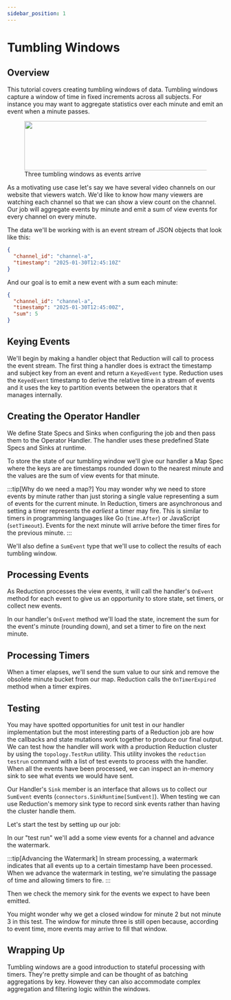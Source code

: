```yaml
---
sidebar_position: 1
---
```



# Tumbling Windows

## Overview

This tutorial covers creating tumbling windows of data. Tumbling windows capture
a window of time in fixed increments across all subjects. For instance you
may want to aggregate statistics over each minute and emit an event when a
minute passes.

<p>
  <figure class="inline-block">
    <img src="/img/tumbling-windows.png" width="536.5" height="115.5"/>
    <figcaption class="italic text-center">Three tumbling windows as events arrive</figcaption>
  </figure>
</p>

As a motivating use case let's say we have several video channels on our website
that viewers watch. We'd like to know how many viewers are watching each channel
so that we can show a view count on the channel. Our job will aggregate events
by minute and emit a sum of view events for every channel on every minute.

The data we'll be working with is an event stream of JSON objects that look like
this:

```json
{
  "channel_id": "channel-a",
  "timestamp": "2025-01-30T12:45:10Z"
}
```

And our goal is to emit a new event with a sum each minute:

```json
{
  "channel_id": "channel-a",
  "timestamp": "2025-01-30T12:45:00Z",
  "sum": 5
}
```

## Keying Events

We'll begin by making a handler object that Reduction will call to process the
event stream. The first thing a handler does is extract the timestamp and
subject key from an event and return a `KeyedEvent` type. Reduction uses the
`KeyedEvent` timestamp to derive the relative time in a stream of events and it
uses the key to partition events between the operators that it manages
internally.

<Tabs groupId="language">
  <TabItem value="go" label="Go">
    <CodeSnippet language="go" code={handlerGo} marker="key-event" />
  </TabItem>
  <TabItem value="typescript" label="TypeScript">
    <CodeSnippet language="typescript" code={handlerTS} marker="key-event" />
  </TabItem>
</Tabs>

## Creating the Operator Handler

We define State Specs and Sinks when configuring the job and then pass them to
the Operator Handler. The handler uses these predefined State Specs and Sinks at
runtime.

To store the state of our tumbling window we'll give our handler a Map Spec
where the keys are are timestamps rounded down to the nearest minute and the
values are the sum of view events for that minute.

:::tip[Why do we need a map?]
You may wonder why we need to store events by minute rather than just storing a
single value representing a sum of events for the current minute. In Reduction,
timers are asynchronous and setting a timer represents the _earliest_ a timer
may fire. This is similar to timers in programming languages like Go
(`time.After`) or JavaScript (`setTimeout`). Events for the next minute will
arrive before the timer fires for the previous minute.
:::

We'll also define a `SumEvent` type that we'll use to collect the results of
each tumbling window.

<Tabs groupId="language">
  <TabItem value="go" label="Go">
    <CodeSnippet language="go" code={handlerGo} marker="handler" />
  </TabItem>
  <TabItem value="typescript" label="TypeScript">
    <CodeSnippet language="typescript" code={handlerTS} marker="handler" />
  </TabItem>
</Tabs>

## Processing Events

As Reduction processes the view events, it will call the handler's `OnEvent`
method for each event to give us an opportunity to store state, set timers, or
collect new events.

In our handler's `OnEvent` method we'll load the state, increment
the sum for the event's minute (rounding down), and set a timer
to fire on the next minute.

<Tabs groupId="language">
  <TabItem value="go" label="Go">
    <CodeSnippet language="go" code={handlerGo} marker="on-event" />
  </TabItem>
  <TabItem value="typescript" label="TypeScript">
    <CodeSnippet language="typescript" code={handlerTS} marker="on-event" />
  </TabItem>
</Tabs>

## Processing Timers

When a timer elapses, we'll send the sum value to our sink and remove the
obsolete minute bucket from our map. Reduction calls the `OnTimerExpired` method
when a timer expires.

<Tabs groupId="language">
  <TabItem value="go" label="Go">
    <CodeSnippet language="go" code={handlerGo} marker="on-timer" />
  </TabItem>
  <TabItem value="typescript" label="TypeScript">
    <CodeSnippet language="typescript" code={handlerTS} marker="on-timer" />
  </TabItem>
</Tabs>

## Testing

You may have spotted opportunities for unit test in our handler implementation
but the most interesting parts of a Reduction job are how the callbacks and
state mutations work together to produce our final output. We can test how the
handler will work with a production Reduction cluster by using the
`topology.TestRun` utility. This utility invokes the `reduction testrun` command
with a list of test events to process with the handler. When all the events have
been processed, we can inspect an in-memory sink to see what events we would
have sent.

Our Handler's `Sink` member is an interface that allows us to collect our
`SumEvent` events (`connectors.SinkRuntime[SumEvent]`). When testing we can use
Reduction's memory sink type to record sink events rather than having the
cluster handle them.

Let's start the test by setting up our job:

<Tabs groupId="language">
  <TabItem value="go" label="Go">
    <CodeSnippet language="go" code={testGo} marker="job-setup" />
  </TabItem>
  <TabItem value="typescript" label="TypeScript">
    <CodeSnippet language="typescript" code={testTS} marker="job-setup" />
  </TabItem>
</Tabs>

In our "test run" we'll add a some view events for a channel and advance the
watermark.

<Tabs groupId="language">
  <TabItem value="go" label="Go">
    <CodeSnippet language="go" code={testGo} marker="test-run" />
  </TabItem>
  <TabItem value="typescript" label="TypeScript">
    <CodeSnippet language="typescript" code={testTS} marker="test-run" />
  </TabItem>
</Tabs>

:::tip[Advancing the Watermark]
In stream processing, a watermark indicates that all events up to a certain
timestamp have been processed. When we advance the watermark in testing, we're
simulating the passage of time and allowing timers to fire.
:::

Then we check the memory sink for the events we expect to have been emitted.

<Tabs groupId="language">
  <TabItem value="go" label="Go">
    <CodeSnippet language="go" code={testGo} marker="assert" />
  </TabItem>
  <TabItem value="typescript" label="TypeScript">
    <CodeSnippet language="typescript" code={testTS} marker="assert" />
  </TabItem>
</Tabs>

You might wonder why we get a closed window for minute 2 but not minute 3 in
this test. The window for minute three is still open because, according to event
time, more events may arrive to fill that window.

## Wrapping Up

Tumbling windows are a good introduction to stateful processing with timers.
They're pretty simple and can be thought of as batching aggregations by key.
However they can also accommodate complex aggregation and filtering logic within
the windows.
